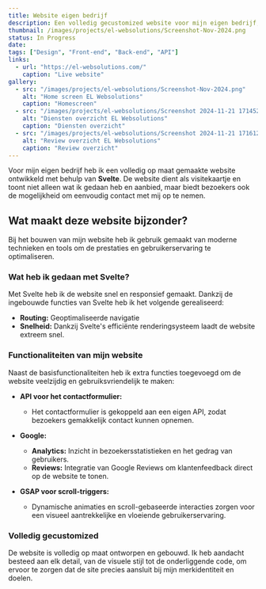 ```yaml
---
title: Website eigen bedrijf
description: Een volledig gecustomized website voor mijn eigen bedrijf, ontwikkeld met Svelte.
thumbnail: /images/projects/el-websolutions/Screenshot-Nov-2024.png
status: In Progress
date:
tags: ["Design", "Front-end", "Back-end", "API"]
links:
  - url: "https://el-websolutions.com/"
    caption: "Live website"
gallery:
  - src: "/images/projects/el-websolutions/Screenshot-Nov-2024.png"
    alt: "Home screen EL Websolutions"
    caption: "Homescreen"
  - src: "/images/projects/el-websolutions/Screenshot 2024-11-21 171452.png"
    alt: "Diensten overzicht EL Websolutions"
    caption: "Diensten overzicht"
  - src: "/images/projects/el-websolutions/Screenshot 2024-11-21 171612.png"
    alt: "Review overzicht EL Websolutions"
    caption: "Review overzicht"
---
```


Voor mijn eigen bedrijf heb ik een volledig op maat gemaakte website ontwikkeld met behulp van **Svelte**. De website dient als visitekaartje en toont niet alleen wat ik gedaan heb en aanbied, maar biedt bezoekers ook de mogelijkheid om eenvoudig contact met mij op te nemen.

## Wat maakt deze website bijzonder?

Bij het bouwen van mijn website heb ik gebruik gemaakt van moderne technieken en tools om de prestaties en gebruikerservaring te optimaliseren.

### Wat heb ik gedaan met Svelte?

Met Svelte heb ik de website snel en responsief gemaakt. Dankzij de ingebouwde functies van Svelte heb ik het volgende gerealiseerd:
- **Routing:** Geoptimaliseerde navigatie
- **Snelheid:** Dankzij Svelte's efficiënte renderingsysteem laadt de website extreem snel.

### Functionaliteiten van mijn website

Naast de basisfunctionaliteiten heb ik extra functies toegevoegd om de website veelzijdig en gebruiksvriendelijk te maken:

- **API voor het contactformulier:**
    - Het contactformulier is gekoppeld aan een eigen API, zodat bezoekers gemakkelijk contact kunnen opnemen.
  
- **Google:**
    - **Analytics:** Inzicht in bezoekersstatistieken en het gedrag van gebruikers.
    - **Reviews:** Integratie van Google Reviews om klantenfeedback direct op de website te tonen.

- **GSAP voor scroll-triggers:**
    - Dynamische animaties en scroll-gebaseerde interacties zorgen voor een visueel aantrekkelijke en vloeiende gebruikerservaring.

### Volledig gecustomized

De website is volledig op maat ontworpen en gebouwd. Ik heb aandacht besteed aan elk detail, van de visuele stijl tot de onderliggende code, om ervoor te zorgen dat de site precies aansluit bij mijn merkidentiteit en doelen.
